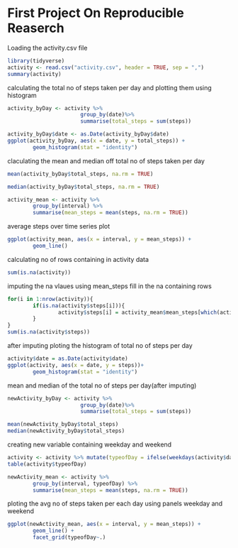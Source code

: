 First Project On Reproducible Reaserch
======================================

Loading the activity.csv file

```{r echo = TRUE}
library(tidyverse)
activity <- read.csv("activity.csv", header = TRUE, sep = ",")
summary(activity)

```

calculating the total no of steps taken per day and plotting them using histogram

```{r echo = TRUE}
activity_byDay <- activity %>% 
                       group_by(date)%>%
                       summarise(total_steps = sum(steps))

activity_byDay$date <- as.Date(activity_byDay$date)
ggplot(activity_byDay, aes(x = date, y = total_steps)) +
        geom_histogram(stat = "identity")
```

claculating the mean and median off total no of steps taken per day

```{r echo = TRUE}
mean(activity_byDay$total_steps, na.rm = TRUE)

median(activity_byDay$total_steps, na.rm = TRUE)

```

```{r echo = TRUE}
activity_mean <- activity %>%
        group_by(interval) %>%
        summarise(mean_steps = mean(steps, na.rm = TRUE))
```

average steps over time series plot

```{r echo = TRUE}
ggplot(activity_mean, aes(x = interval, y = mean_steps)) +
        geom_line()
```
calculating no of rows containing in activity data
```{r echo = TRUE}
sum(is.na(activity))
```
imputing the na vlaues using mean_steps fill in the na containing rows
```{r echo = TRUE}
for(i in 1:nrow(activity)){
        if(is.na(activity$steps[i])){
                activity$steps[i] = activity_mean$mean_steps[which(activity_mean$interval == activity$interval[i])]
        }
}
sum(is.na(activity$steps))
```
after imputing ploting the histogram of total no of steps per day
```{r echo = TRUE}
activity$date = as.Date(activity$date)
ggplot(activity, aes(x = date, y = steps))+
        geom_histogram(stat = "identity")
```
mean and median of the total no of steps per day(after imputing)
```{r echo = TRUE}
newActivity_byDay <- activity %>% 
                       group_by(date)%>%
                       summarise(total_steps = sum(steps))

mean(newActivity_byDay$total_steps)
median(newActivity_byDay$total_steps)
```
creating new variable containing weekday and weekend
```{r echo = TRUE}
activity <- activity %>% mutate(typeofDay = ifelse(weekdays(activity$date) == "Saturday" | weekdays(activity$date) == "Sunday", "weekend", "weekday"))
table(activity$typeofDay)
```

```{r echo = TRUE}
newActivity_mean <- activity %>%
        group_by(interval, typeofDay) %>%
        summarise(mean_steps = mean(steps, na.rm = TRUE))
```
ploting the avg no of steps taken per each day using panels weekday and weekend
```{r echo = TRUE}
ggplot(newActivity_mean, aes(x = interval, y = mean_steps)) +
        geom_line() +
        facet_grid(typeofDay~.)
```








